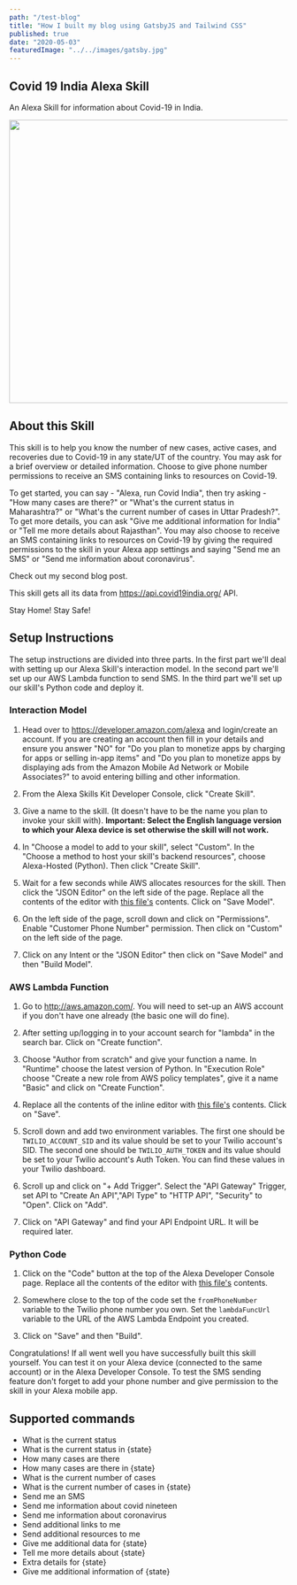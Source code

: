 ```yaml
---
path: "/test-blog"
title: "How I built my blog using GatsbyJS and Tailwind CSS"
published: true
date: "2020-05-03"
featuredImage: "../../images/gatsby.jpg"
---
```


## Covid 19 India Alexa Skill

An Alexa Skill for information about Covid-19 in India.

<p align="center">
  <img
    width="512"
    height="512"
    src="https://raw.githubusercontent.com/InfernoCoder11/Covid-19-India-Alexa-Skill/master/Alexa%20Skill/images/en-IN_largeIconUri.png"
  />
</p>

## About this Skill

This skill is to help you know the number of new cases, active cases,
and recoveries due to Covid-19 in any state/UT of the country. You may
ask for a brief overview or detailed information. Choose to give phone
number permissions to receive an SMS containing links to resources on
Covid-19.

To get started, you can say - "Alexa, run Covid India",
then try asking - "How many cases are there?" or "What's the current
status in Maharashtra?" or "What's the current number of cases in Uttar
Pradesh?". To get more details, you can ask "Give me additional
information for India" or "Tell me more details about Rajasthan". You
may also choose to receive an SMS containing links to resources on
Covid-19 by giving the required permissions to the skill in your Alexa
app settings and saying "Send me an SMS" or "Send me information about
coronavirus".

Check out my second blog post.

This skill gets all its data from https://api.covid19india.org/ API.

Stay Home! Stay Safe!

## Setup Instructions

The setup instructions are divided into three parts. In the first part we'll deal with setting up our Alexa Skill's interaction model. In the second part we'll set up our AWS Lambda function to send SMS. In the third part we'll set up our skill's Python code and deploy it.

### Interaction Model

1. Head over to https://developer.amazon.com/alexa and login/create an account. If you are creating an account then fill in your details and ensure you answer "NO" for "Do you plan to monetize apps by charging for apps or selling in-app items" and "Do you plan to monetize apps by displaying ads from the Amazon Mobile Ad Network or Mobile Associates?" to avoid entering billing and other information.

2. From the Alexa Skills Kit Developer Console, click "Create Skill".

3. Give a name to the skill. (It doesn't have to be the name you plan to invoke your skill with). **Important: Select the English language version to which your Alexa device is set otherwise the skill will not work.**

4. In "Choose a model to add to your skill", select "Custom". In the "Choose a method to host your skill's backend resources", choose Alexa-Hosted (Python). Then click "Create Skill".

5. Wait for a few seconds while AWS allocates resources for the skill. Then click the "JSON Editor" on the left side of the page. Replace all the contents of the editor with [this file's](https://github.com/InfernoCoder11/Covid-19-India-Alexa-Skill/blob/master/Alexa%20Skill/interactionModel.json) contents. Click on "Save Model".

6. On the left side of the page, scroll down and click on "Permissions". Enable "Customer Phone Number" permission. Then click on "Custom" on the left side of the page.

7. Click on any Intent or the "JSON Editor" then click on "Save Model" and then "Build Model".

### AWS Lambda Function

1. Go to http://aws.amazon.com/. You will need to set-up an AWS account if you don't have one already (the basic one will do fine).

2. After setting up/logging in to your account search for "lambda" in the search bar. Click on "Create function".

3. Choose "Author from scratch" and give your function a name. In "Runtime" choose the latest version of Python. In "Execution Role" choose "Create a new role from AWS policy templates", give it a name "Basic" and click on "Create Function".

4. Replace all the contents of the inline editor with [this file's](https://github.com/InfernoCoder11/Covid-19-India-Alexa-Skill/blob/master/AWS%20Lambda%20Function/lambda_function.py) contents. Click on "Save".

5. Scroll down and add two environment variables. The first one should be `TWILIO_ACCOUNT_SID` and its value should be set to your Twilio account's SID. The second one should be `TWILIO_AUTH_TOKEN` and its value should be set to your Twilio account's Auth Token. You can find these values in your Twilio dashboard.

6. Scroll up and click on "+ Add Trigger". Select the "API Gateway" Trigger, set API to "Create An API","API Type" to "HTTP API", "Security" to "Open". Click on "Add".

7. Click on "API Gateway" and find your API Endpoint URL. It will be required later.

### Python Code

1. Click on the "Code" button at the top of the Alexa Developer Console page. Replace all the contents of the editor with [this file's](https://github.com/InfernoCoder11/Covid-19-India-Alexa-Skill/blob/master/Alexa%20Skill/lambda_function.py) contents.

2. Somewhere close to the top of the code set the `fromPhoneNumber` variable to the Twilio phone number you own. Set the `lambdaFuncUrl` variable to the URL of the AWS Lambda Endpoint you created.

3. Click on "Save" and then "Build".

Congratulations! If all went well you have successfully built this skill yourself. You can test it on your Alexa device (connected to the same account) or in the Alexa Developer Console. To test the SMS sending feature don't forget to add your phone number and give permission to the skill in your Alexa mobile app.

## Supported commands

- What is the current status
- What is the current status in {state}
- How many cases are there
- How many cases are there in {state}
- What is the current number of cases
- What is the current number of cases in {state}
- Send me an SMS
- Send me information about covid nineteen
- Send me information about coronavirus
- Send additional links to me
- Send additional resources to me
- Give me additional data for {state}
- Tell me more details about {state}
- Extra details for {state}
- Give me additional information of {state}
